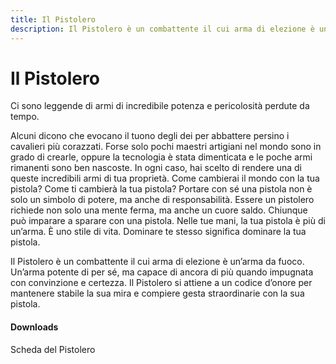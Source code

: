 ```yaml
---
title: Il Pistolero
description: Il Pistolero è un combattente il cui arma di elezione è un’arma da fuoco. Un’arma potente di per sé, ma capace di ancora di più quando impugnata con convinzione e certezza. Il Pistolero si attiene a un codice d’onore per mantenere stabile la sua mira e compiere gesta straordinarie con la sua pistola.
---
```


# Il Pistolero

Ci sono leggende di armi di incredibile potenza e pericolosità perdute da tempo.

Alcuni dicono che evocano il tuono degli dei per abbattere persino i cavalieri più corazzati. Forse solo pochi maestri artigiani nel mondo sono in grado di crearle, oppure la tecnologia è stata dimenticata e le poche armi rimanenti sono ben nascoste. In ogni caso, hai scelto di rendere una di queste incredibili armi di tua proprietà. Come cambierai il mondo con la tua pistola? Come ti cambierà la tua pistola? Portare con sé una pistola non è solo un simbolo di potere, ma anche di responsabilità. Essere un pistolero richiede non solo una mente ferma, ma anche un cuore saldo. Chiunque può imparare a sparare con una pistola. Nelle tue mani, la tua pistola è più di un’arma. È uno stile di vita. Dominare te stesso significa dominare la tua pistola.

Il Pistolero è un combattente il cui arma di elezione è un’arma da fuoco. Un’arma potente di per sé, ma capace di ancora di più quando impugnata con convinzione e certezza. Il Pistolero si attiene a un codice d’onore per mantenere stabile la sua mira e compiere gesta straordinarie con la sua pistola.

#### Downloads

<DownloadLink href="https://KernelPanic92.github.io/dungeonworld-ita/classi/community/Peter%20Johansen/War%20and%20Wonders%20Pack/pistolero.pdf">Scheda del Pistolero</DownloadLink>